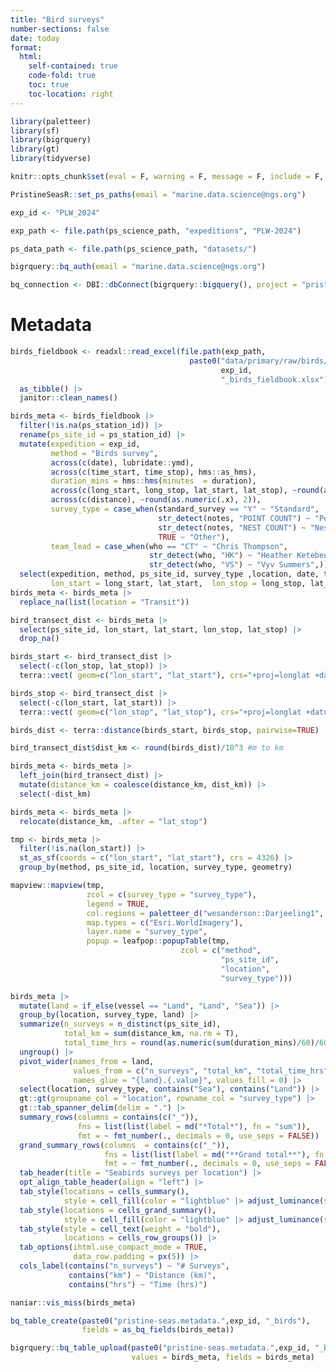 ```yaml
---
title: "Bird surveys"
number-sections: false
date: today
format: 
  html:
    self-contained: true
    code-fold: true
    toc: true
    toc-location: right
---
```


```r
library(paletteer)
library(sf)
library(bigrquery)
library(gt)
library(tidyverse)

knitr::opts_chunk$set(eval = F, warning = F, message = F, include = F, echo = F)

PristineSeasR::set_ps_paths(email = "marine.data.science@ngs.org")

exp_id <- "PLW_2024"

exp_path <- file.path(ps_science_path, "expeditions", "PLW-2024")

ps_data_path <- file.path(ps_science_path, "datasets/")

bigrquery::bq_auth(email = "marine.data.science@ngs.org")

bq_connection <- DBI::dbConnect(bigrquery::bigquery(), project = "pristine-seas")
```

# Metadata

```r
birds_fieldbook <- readxl::read_excel(file.path(exp_path, 
                                        paste0("data/primary/raw/birds/",
                                               exp_id,
                                               "_birds_fieldbook.xlsx"))) |> 
  as_tibble() |> 
  janitor::clean_names()

birds_meta <- birds_fieldbook |> 
  filter(!is.na(ps_station_id)) |> 
  rename(ps_site_id = ps_station_id) |> 
  mutate(expedition = exp_id, 
         method = "Birds survey",
         across(c(date), lubridate::ymd),
         across(c(time_start, time_stop), hms::as_hms),
         duration_mins = hms::hms(minutes  = duration),
         across(c(long_start, long_stop, lat_start, lat_stop), ~round(as.numeric(.x), 5)),
         across(c(distance), ~round(as.numeric(.x), 2)),
         survey_type = case_when(standard_survey == "Y" ~ "Standard", 
                                 str_detect(notes, "POINT COUNT") ~ "Point count",
                                 str_detect(notes, "NEST COUNT") ~ "Nest count",
                                 TRUE ~ "Other"),
         team_lead = case_when(who == "CT" ~ "Chris Thompson",
                               str_detect(who, "HK") ~ "Heather Ketebengang",
                               str_detect(who, "VS") ~ "Vyv Summers",)) |> 
  select(expedition, method, ps_site_id, survey_type ,location, date, time_start, time_stop, duration_mins, 
         lon_start = long_start, lat_start,  lon_stop = long_stop, lat_stop, distance_km = distance, vessel, string, in_or_out, notes, team_lead, -sublocation,  -duration, -standard_survey) 
birds_meta <- birds_meta |> 
  replace_na(list(location = "Transit"))
```

```r
bird_transect_dist <- birds_meta |> 
  select(ps_site_id, lon_start, lat_start, lon_stop, lat_stop) |> 
  drop_na() 

birds_start <- bird_transect_dist |> 
  select(-c(lon_stop, lat_stop)) |> 
  terra::vect( geom=c("lon_start", "lat_start"), crs="+proj=longlat +datum=WGS84")

birds_stop <- bird_transect_dist |> 
  select(-c(lon_start, lat_start)) |> 
  terra::vect( geom=c("lon_stop", "lat_stop"), crs="+proj=longlat +datum=WGS84")

birds_dist <- terra::distance(birds_start, birds_stop, pairwise=TRUE)

bird_transect_dist$dist_km <- round(birds_dist)/10^3 #m to km

birds_meta <- birds_meta |> 
  left_join(bird_transect_dist) |> 
  mutate(distance_km = coalesce(distance_km, dist_km)) |> 
  select(-dist_km)

birds_meta <- birds_meta |> 
  relocate(distance_km, .after = "lat_stop")
```

```r
tmp <- birds_meta |> 
  filter(!is.na(lon_start)) |> 
  st_as_sf(coords = c("lon_start", "lat_start"), crs = 4326) |> 
  group_by(method, ps_site_id, location, survey_type, geometry) 

mapview::mapview(tmp,
                 zcol = c(survey_type = "survey_type"), 
                 legend = TRUE,
                 col.regions = paletteer_d("wesanderson::Darjeeling1", 4),
                 map.types = c("Esri.WorldImagery"),
                 layer.name = "survey_type",
                 popup = leafpop::popupTable(tmp,
                                      zcol = c("method",
                                               "ps_site_id",
                                               "location",
                                               "survey_type")))
```

```r
birds_meta |> 
  mutate(land = if_else(vessel == "Land", "Land", "Sea")) |> 
  group_by(location, survey_type, land) |> 
  summarize(n_surveys = n_distinct(ps_site_id),
            total_km = sum(distance_km, na.rm = T),
            total_time_hrs = round(as.numeric(sum(duration_mins)/60)/60, 2)) |> 
  ungroup() |> 
  pivot_wider(names_from = land, 
              values_from = c("n_surveys", "total_km", "total_time_hrs"), 
              names_glue = "{land}.{.value}", values_fill = 0) |> 
  select(location, survey_type, contains("Sea"), contains("Land")) |> 
  gt::gt(groupname_col = "location", rowname_col = "survey_type") |> 
  gt::tab_spanner_delim(delim = ".") |> 
  summary_rows(columns = contains(c("_")),
               fns = list(list(label = md("*Total*"), fn = "sum")),
               fmt = ~ fmt_number(., decimals = 0, use_seps = FALSE)) |> 
  grand_summary_rows(columns  = contains(c("_")),
                     fns = list(list(label = md("**Grand total**"), fn = "sum")),
                     fmt = ~ fmt_number(., decimals = 0, use_seps = FALSE)) |> 
  tab_header(title = "Seabirds surveys per location") |>
  opt_align_table_header(align = "left") |> 
  tab_style(locations = cells_summary(),
            style = cell_fill(color = "lightblue" |> adjust_luminance(steps = +1))) |> 
  tab_style(locations = cells_grand_summary(),
            style = cell_fill(color = "lightblue" |> adjust_luminance(steps = +2))) |> 
  tab_style(style = cell_text(weight = "bold"),
            locations = cells_row_groups()) |> 
  tab_options(ihtml.use_compact_mode = TRUE,
              data_row.padding = px(5)) |> 
  cols_label(contains("n_surveys") ~ "# Surveys",
             contains("km") ~ "Distance (km)",
             contains("hrs") ~ "Time (hrs)")
```

```r
naniar::vis_miss(birds_meta)
```

```r
bq_table_create(paste0("pristine-seas.metadata.",exp_id, "_birds"), 
                fields = as_bq_fields(birds_meta))

bigrquery::bq_table_upload(paste0("pristine-seas.metadata.",exp_id, "_birds"), 
                           values = birds_meta, fields = birds_meta)
```

